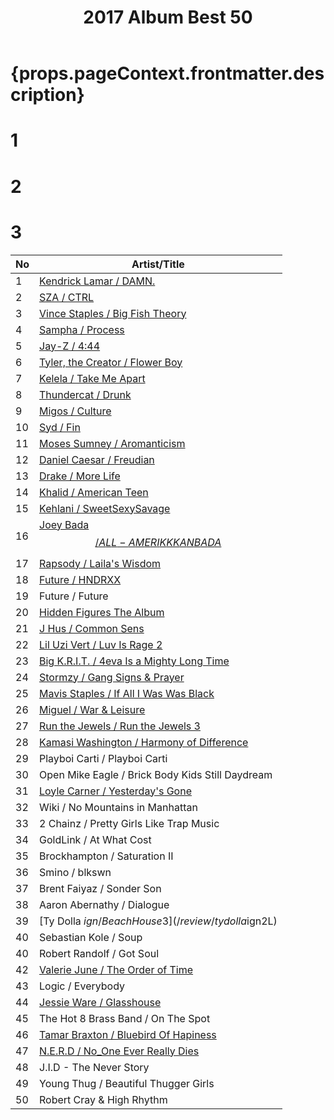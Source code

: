 ﻿---
title: 2017 Album Best 50
tabs: ['2019', '2018', '2017', '2016']
description: 2017 Black Music Album Best 50 by planet.ky
keywords: '2017, album best 50, CD best 50, black music, Hip-Hop, Rap, Soul, R&B'
---


<h1> {props.pageContext.frontmatter.description} </h1>

<Row>
<Column colMd={3} colLg={3} noGutterMdLeft>
<h1>1</h1>
<Review1 />
</Column>
<Column colMd={3} colLg={3} noGutterMdLeft>
<h1>2</h1>
<Review2 />
</Column>
<Column colMd={3} colLg={3} noGutterMdLeft>
<h1>3</h1>
<Review3 />
</Column>
</Row>

| No  | Artist/Title                                                               | 
| --  | -------------------------------------------------------------------------- | 
| 1	  |[Kendrick Lamar / DAMN.](/review/kendricklamar5L)	                       |
| 2	  |[SZA / CTRL](/review/sza1L)	                                               |
| 3	  |[Vince Staples / Big Fish Theory](/review/vincestaples3L)	               |
| 4	  |[Sampha / Process](http://planetky.com/sampha1.htm)	                       |
| 5	  |[Jay-Z / 4:44](/review/jayz12L)	                                           |
| 6	  |[Tyler, the Creator / Flower Boy](/review/tyler3L)	                       |
| 7	  |[Kelela / Take Me Apart](/review/kelela2L)	                               |
| 8	  |[Thundercat / Drunk](http://planetky.com/thundercat1.htm)	               |
| 9	  |[Migos / Culture](/review/migos1)	                                       |
| 10  |[Syd / Fin](/review/syd1L)	                                               |
| 11  |[Moses Sumney / Aromanticism](/review/mosessumney1L)	                       |
| 12  |[Daniel Caesar / Freudian](/review/danielcaesar1L)	                       |
| 13  |[Drake / More Life](/review/drake7L)	                                       |
| 14  |[Khalid / American Teen](/review/khalid1L)	                               |
| 15  |[Kehlani / SweetSexySavage](/review/kehlani1L)	                           |
| 16  |[Joey Bada$$ / ALL-AMERIKKKAN BADA$$](http://planetky.com/joeybadass2.htm)  |
| 17  |[Rapsody / Laila's Wisdom](/review/rapsody1L)	                           |
| 18  |[Future / HNDRXX	](/review/future4L)	                                       |
| 19  |	Future / Future						                                       |
| 20  |[Hidden Figures The Album](http://planetky.com/hiddenfigures.htm)	       |
| 21  |[J Hus / Common Sens](/review/jhus1L)	                                   |
| 22  |[Lil Uzi Vert / Luv Is Rage 2](/review/liluzivert1L)	                       |
| 23  |[Big K.R.I.T. / 4eva Is a Mighty Long Time](/review/bigkrit3L)	           |
| 24  |[Stormzy / Gang Signs & Prayer](/review/stormzy1L)	                       |
| 25  |[Mavis Staples / If All I Was Was Black](/review/mavisstaples4L)	           |
| 26  |[Miguel / War & Leisure](/review/miguel3L)	                               |
| 27  |[Run the Jewels / Run the Jewels 3](/review/runthejewels3L)                 |
| 28  |[Kamasi Washington / Harmony of Difference](/review/kamasiwashington2L)     |
| 29  |	Playboi Carti / Playboi Carti						                       |
| 30  |	Open Mike Eagle / Brick Body Kids Still Daydream						   |
| 31  |[Loyle Carner / Yesterday's Gone](/review/loylecarner1L)	                   |
| 32  |	Wiki / No Mountains in Manhattan						                   |
| 33  |	2 Chainz / Pretty Girls Like Trap Music						               |
| 34  |	GoldLink / At What Cost						                               |
| 35  |	Brockhampton / Saturation II						                       |
| 36  |	Smino / blkswn						                                       |
| 37  |	Brent Faiyaz / Sonder Son						                           |
| 38  |	Aaron Abernathy / Dialogue						                           |
| 39  |[Ty Dolla $ign / Beach House 3](/review/tydolla$ign2L)	                   |
| 40  |	Sebastian Kole / Soup						                               |
| 40  |	Robert Randolf / Got Soul						                           |
| 42  |[Valerie June / The Order of Time](/review/valeriejune1L)	               |
| 43  |	Logic / Everybody			                                               |
| 44  |[Jessie Ware / Glasshouse](/review/jessieware3L)	                           |
| 45  |	The Hot 8 Brass Band / On The Spot						                   |
| 46  |[Tamar Braxton / Bluebird Of Hapiness](/review/tamarbraxton3L)	           |
| 47  |[N.E.R.D / No_One Ever Really Dies](/review/nerd3L)	                       |
| 48  |	J.I.D - The Never Story						                               |
| 49  |	Young Thug / Beautiful Thugger Girls						               |
| 50  |	Robert Cray & High Rhythm						                           | 